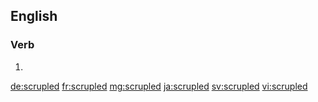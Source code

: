 ==English==

===Verb===
{{head|en|verb form}}

# {{en-past of|scruple}}

[[de:scrupled]]
[[fr:scrupled]]
[[mg:scrupled]]
[[ja:scrupled]]
[[sv:scrupled]]
[[vi:scrupled]]